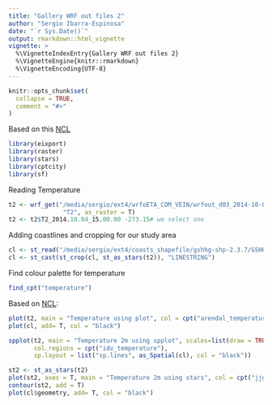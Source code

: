 ```yaml
---
title: "Gallery WRF out files 2"
author: "Sergio Ibarra-Espinosa"
date: "`r Sys.Date()`"
output: rmarkdown::html_vignette
vignette: >
  %\VignetteIndexEntry{Gallery WRF out files 2}
  %\VignetteEngine{knitr::rmarkdown}
  %\VignetteEncoding{UTF-8}
---
```


```r
knitr::opts_chunk$set(
  collapse = TRUE,
  comment = "#>"
)
```

Based on this [NCL](https://www.ncl.ucar.edu/Applications/Scripts/wrf_gsn_5.ncl)

```r
library(eixport)
library(raster)
library(stars)
library(cptcity)
library(sf)
```

Reading Temperature
```r
t2 <- wrf_get("/media/sergio/ext4/wrfoETA_COM_VEIN/wrfout_d03_2014-10-03_00:00:00", 
               "T2", as_raster = T)
t2 <- t2$T2_2014.10.04_15.00.00 -273.15# we select one
```

Adding coastlines and cropping for our study area
```r
cl <- st_read("/media/sergio/ext4/coasts_shapefile/gshhg-shp-2.3.7/GSHHS_shp/f/GSHHS_f_L1.shp")
cl <- st_cast(st_crop(cl, st_as_stars(t2)), "LINESTRING")
```

Find colour palette for temperature
```r
find_cpt("temperature")
```


Based on [NCL](https://www.ncl.ucar.edu/Applications/Scripts/wrf_gsn_1.ncl):
```r
plot(t2, main = "Temperature using plot", col = cpt("arendal_temperature"))
plot(cl, add= T, col = "black")
```

```r
spplot(t2, main = "Temperature 2m using spplot", scales=list(draw = TRUE),
       col.regions = cpt("idv_temperature"),
       sp.layout = list("sp.lines", as_Spatial(cl), col = "black"))
```   

```r
st2 <- st_as_stars(t2)
plot(st2, axes = T, main = "Temperature 2m using stars", col = cpt("jjg_misc_temperature"), breaks = "fisher", reset = F)
contour(st2, add = T)
plot(cl$geometry, add= T, col = "black")
```
